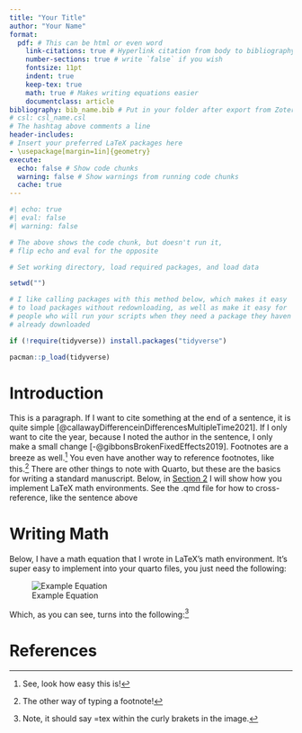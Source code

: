 ```yaml
---
title: "Your Title"
author: "Your Name"
format:
  pdf: # This can be html or even word
    link-citations: true # Hyperlink citation from body to bibliography
    number-sections: true # write `false` if you wish
    fontsize: 11pt
    indent: true
    keep-tex: true
    math: true # Makes writing equations easier
    documentclass: article
bibliography: bib_name.bib # Put in your folder after export from Zotero
# csl: csl_name.csl
# The hashtag above comments a line
header-includes:
# Insert your preferred LaTeX packages here
- \usepackage[margin=1in]{geometry}
execute:
  echo: false # Show code chunks
  warning: false # Show warnings from running code chunks
  cache: true
---
```


```r
#| echo: true
#| eval: false
#| warning: false

# The above shows the code chunk, but doesn't run it, 
# flip echo and eval for the opposite

# Set working directory, load required packages, and load data

setwd("")

# I like calling packages with this method below, which makes it easy
# to load packages without redownloading, as well as make it easy for
# people who will run your scripts when they need a package they haven't
# already downloaded

if (!require(tidyverse)) install.packages("tidyverse")

pacman::p_load(tidyverse)

```

# Introduction {#sec-section_nam2}

This is a paragraph. If I want to cite something at the end of a sentence, it is quite simple [@callawayDifferenceinDifferencesMultipleTime2021]. If I only want to cite the year, because I noted the author in the sentence, I only make a small change [-@gibbonsBrokenFixedEffects2019]. Footnotes are a breeze as well.^[See, look how easy this is!] You even have another way to reference footnotes, like this.[^2] There are other things to note with Quarto, but these are the basics for writing a standard manuscript. Below, in [Section 2](#sec-section_name2) I will show how you implement LaTeX math environments. See the .qmd file for how to cross-reference, like the sentence above

[^2]: The other way of typing a footnote! 

# Writing Math {#sec-section_name2}

Below, I have a math equation that I wrote in LaTeX's math environment. It's super easy to implement into your quarto files, you just need the following:

![Example Equation](/example_equation.png)

Which, as you can see, turns into the following:[^3]

```{=tex}
\begin{equation}
\mathbb{E}[Y_{i, t}(\infty) - Y_{i, t^{'}}(\infty)|G_{i} = g] = \mathbb{E}[Y_{i, t}(\infty) - Y_{i, t^{'}}(\infty)|G_{i} = g^{'}],
\end{equation}
```
[^3]: Note, it should say =tex within the curly brakets in the image.

# References {#sec-ref}

::: {#refs}
:::
